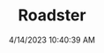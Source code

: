 ---
width: 6000
height: 4000
title: Roadster
description: Black interior on a 2010 Very Orange Metallic Tesla Roadster in Austin, TX.
date: 4/14/2023 10:40:39 AM
cameraMake: Sony
cameraModel: ILCE-7M3
lens: 24-70mm F2.8 DG DN | Art 019
settingsfStop: f/4.5
settingsISO: ISO 160
settingsShutter: 1/40
settingsFocalLength: 27.2 mm
---